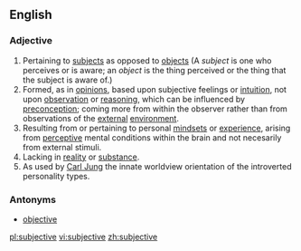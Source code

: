 ==English==

===Adjective===
{{en-adj-more-most}}
 
# Pertaining to [[subject]]s as opposed to [[object]]s (A ''subject'' is one who perceives or is aware; an ''object'' is the thing perceived or the thing that the subject is aware of.)
# Formed, as in [[opinion]]s, based upon subjective feelings or [[intuition]], not upon [[observation]] or [[reasoning]], which can be influenced by [[preconception]]; coming more from within the observer rather than from observations of the [[external]] [[environment]].
# Resulting from or pertaining to personal [[mindset]]s or [[experience]], arising from [[perceptive]] mental conditions within the brain and not necesarily from external stimuli.
# Lacking in [[reality]] or [[substance]].
# As used by [http://en.wikipedia.org/wiki/Carl_Jung Carl Jung] the innate worldview orientation of the introverted personality types.

===Antonyms===
*[[objective]]

[[pl:subjective]]
[[vi:subjective]]
[[zh:subjective]]